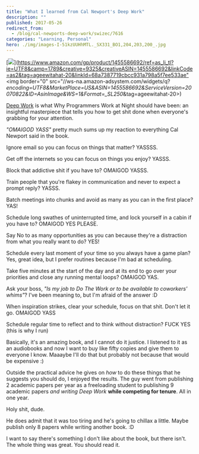 ```yaml
---
title: "What I learned from Cal Newport's Deep Work"
description: ""
published: 2017-05-26
redirect_from:
  - /blog/cal-newports-deep-work/swizec/7616
categories: "Learning, Personal"
hero: ./img/images-I-51kzUUHhMTL._SX331_BO1,204,203,200_.jpg
---
```


\[![](./img/images-I-51kzUUHhMTL._SX331_BO1,204,203,200_.jpg)](<https://www.amazon.com/gp/product/1455586692/ref=as_li_tl?ie=UTF8&camp=1789&creative=9325&creativeASIN=1455586692&linkCode=as2&tag=ageewitahat-20&linkId=68a7387719cbcc931a798a5f7ee533ae">&lt;img border="0" src="//ws-na.amazon-adsystem.com/widgets/q?_encoding=UTF8&MarketPlace=US&ASIN=1455586692&ServiceVersion=20070822&ID=AsinImage&WS=1&Format=\_SL250_&tag=ageewitahat-20>)

[Deep Work](https://www.amazon.com/gp/product/1455586692/ref=as%5C_li%5C_tl?ie=UTF8&camp=1789&creative=9325&creativeASIN=1455586692&linkCode=as2&tag=ageewitahat-20&linkId=68a7387719cbcc931a798a5f7ee533ae%22%3E%3Cimg%20border=%220%22%20src=%22//ws-na.amazon-adsystem.com/widgets/q?%5C_encoding=UTF8&MarketPlace=US&ASIN=1455586692&ServiceVersion=20070822&ID=AsinImage&WS=1&Format=%5C_SL250%5C_&tag=ageewitahat-20) is what Why Programmers Work at Night should have been: an insightful masterpiece that tells you how to get shit done when everyone's grabbing for your attention.

_"OMAIGOD YASS"_ pretty much sums up my reaction to everything Cal Newport said in the book.

Ignore email so you can focus on things that matter? YASSSS.

Get off the internets so you can focus on things you enjoy? YASSS.

Block that addictive shit if you have to? OMAIGOD YASSS.

Train people that you're flakey in communication and never to expect a prompt reply? YASSS.

Batch meetings into chunks and avoid as many as you can in the first place? YAS!

Schedule long swathes of uninterrupted time, and lock yourself in a cabin if you have to? OMAIGOD YES PLEASE.

Say No to as many opportunities as you can because they're a distraction from what you really want to do? YES!

Schedule every last moment of your time so you always have a game plan? Yes, great idea, but I prefer routines because I'm bad at scheduling.

Take five minutes at the start of the day and at its end to go over your priorities and close any running mental loops? OMAIGOD YAS.

Ask your boss, _"Is my job to Do The Work or to be available to coworkers' whims"_? I've been meaning to, but I'm afraid of the answer :D

When inspiration strikes, clear your schedule, focus on that shit. Don't let it go. OMAIGOD YASS

Schedule regular time to reflect and to think without distraction? FUCK YES (this is why I run)

Basically, it's an amazing book, and I cannot do it justice. I listened to it as an audiobooks and now I want to buy like fifty copies and give them to everyone I know. Maaaybe I'll do that but probably not because that would be expensive :)

Outside the practical advice he gives on _how_ to do these things that he suggests you should do, I enjoyed the results. The guy went from publishing 2 academic papers per year as a freeloading student to publishing 9 academic papers _and writing Deep Work_ **while competing for tenure**. All in one year.

Holy shit, dude.

He does admit that it was too tiring and he's going to chillax a little. Maybe publish only 8 papers while writing another book. :D

I want to say there's something I don't like about the book, but there isn't. The whole thing was great. You should read it.
